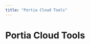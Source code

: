 ```yaml
---
title: "Portia Cloud Tools"
---
```

<!-- WARNING: This file is auto-generated by generate_tool_docs.py. Do not edit manually. -->



# Portia Cloud Tools

<ToolSearch category="portia-cloud" />

